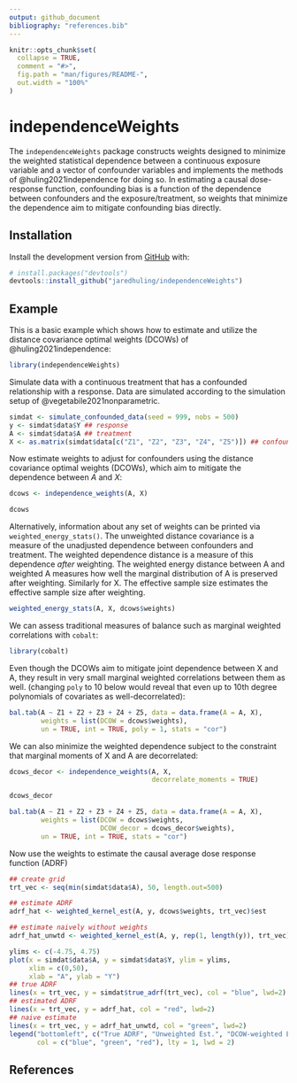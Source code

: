 ```yaml
---
output: github_document
bibliography: "references.bib"
---
```


```r
knitr::opts_chunk$set(
  collapse = TRUE,
  comment = "#>",
  fig.path = "man/figures/README-",
  out.width = "100%"
)
```

# independenceWeights

<!-- badges: start -->
<!-- badges: end -->

The `independenceWeights` package constructs weights designed to minimize the weighted statistical dependence between a continuous exposure variable and a vector of confounder variables and implements the methods of @huling2021independence for doing so. In estimating a causal dose-response function, confounding bias is a function of the dependence between confounders and the exposure/treatment, so weights that minimize the dependence aim to mitigate confounding bias directly.

## Installation

<!-- You can install the released version of independenceWeights from [CRAN](https://CRAN.R-project.org) with: -->

<!-- ``` r -->
<!-- install.packages("independenceWeights") -->
<!-- ``` -->

Install the development version from [GitHub](https://github.com/) with:

``` r
# install.packages("devtools")
devtools::install_github("jaredhuling/independenceWeights")
```
## Example

This is a basic example which shows how to estimate and utilize the distance covariance optimal weights (DCOWs) of @huling2021independence:

```r
library(independenceWeights)
```

Simulate data with a continuous treatment that has a confounded relationship with a response. Data are simulated according to the simulation setup of @vegetabile2021nonparametric.

```r
simdat <- simulate_confounded_data(seed = 999, nobs = 500)
y <- simdat$data$Y ## response
A <- simdat$data$A ## treatment
X <- as.matrix(simdat$data[c("Z1", "Z2", "Z3", "Z4", "Z5")]) ## confounders

```

Now estimate weights to adjust for confounders using the distance covariance optimal weights (DCOWs), which aim to mitigate the dependence between $A$ and $X$:

```r
dcows <- independence_weights(A, X)

dcows
```

Alternatively, information about any set of weights can be printed via `weighted_energy_stats()`.
The unweighted distance covariance is a measure of the unadjusted dependence between confounders
and treatment. The weighted dependence distance is a measure of this dependence *after* weighting.
The weighted energy distance between A and weighted A measures how well the marginal distribution
of A is preserved after weighting. Similarly for X. The effective sample size estimates the effective
sample size after weighting.

```r
weighted_energy_stats(A, X, dcows$weights)
```

We can assess traditional measures of balance such as marginal weighted correlations with `cobalt`:
```r
library(cobalt)
```

Even though the DCOWs aim to mitigate joint dependence between X and A, they result in very small
marginal weighted correlations between them as well. (changing `poly` to 10 below would reveal that
even up to 10th degree polynomials of covariates as well-decorrelated):
```r
bal.tab(A ~ Z1 + Z2 + Z3 + Z4 + Z5, data = data.frame(A = A, X),
        weights = list(DCOW = dcows$weights),
        un = TRUE, int = TRUE, poly = 1, stats = "cor")
```

We can also minimize the weighted dependence subject to the constraint that
marginal moments of X and A are decorrelated:
```r
dcows_decor <- independence_weights(A, X,
                                    decorrelate_moments = TRUE)

dcows_decor
```

```r
bal.tab(A ~ Z1 + Z2 + Z3 + Z4 + Z5, data = data.frame(A = A, X),
        weights = list(DCOW = dcows$weights,
                       DCOW_decor = dcows_decor$weights),
        un = TRUE, int = TRUE, stats = "cor")
```

Now use the weights to estimate the causal average dose response function (ADRF)

```r
## create grid
trt_vec <- seq(min(simdat$data$A), 50, length.out=500)

## estimate ADRF
adrf_hat <- weighted_kernel_est(A, y, dcows$weights, trt_vec)$est

## estimate naively without weights
adrf_hat_unwtd <- weighted_kernel_est(A, y, rep(1, length(y)), trt_vec)$est

ylims <- c(-4.75, 4.75)
plot(x = simdat$data$A, y = simdat$data$Y, ylim = ylims, 
     xlim = c(0,50),
     xlab = "A", ylab = "Y")
## true ADRF
lines(x = trt_vec, y = simdat$true_adrf(trt_vec), col = "blue", lwd=2)
## estimated ADRF
lines(x = trt_vec, y = adrf_hat, col = "red", lwd=2)
## naive estimate
lines(x = trt_vec, y = adrf_hat_unwtd, col = "green", lwd=2)
legend("bottomleft", c("True ADRF", "Unweighted Est.", "DCOW-weighted Est."),
       col = c("blue", "green", "red"), lty = 1, lwd = 2)
```

## References